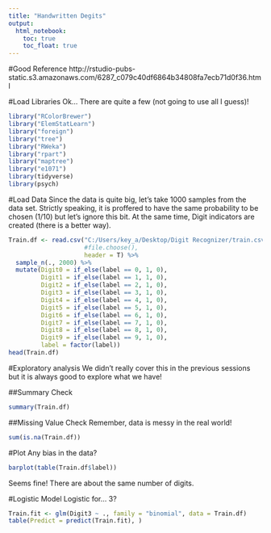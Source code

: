 ---
title: "Handwritten Degits"
output:
  html_notebook:
    toc: true
    toc_float: true
---

#Good Reference
http://rstudio-pubs-static.s3.amazonaws.com/6287_c079c40df6864b34808fa7ecb71d0f36.html

#Load Libraries
Ok...
There are quite a few (not going to use all I guess)!

```{r}
library("RColorBrewer")
library("ElemStatLearn")
library("foreign")
library("tree")
library("RWeka")
library("rpart")
library("maptree")
library("e1071")
library(tidyverse)
library(psych)
```

#Load Data
Since the data is quite big, let's take 1000 samples from the data set.
Strictly speaking, it is proffered to have the same probability to be chosen (1/10) but let's ignore this bit.
At the same time, Digit indicators are created (there is a better way).

```{r}
Train.df <- read.csv("C:/Users/key_a/Desktop/Digit Recognizer/train.csv",
                     #file.choose(),
                     header = T) %>% 
  sample_n(., 2000) %>% 
  mutate(Digit0 = if_else(label == 0, 1, 0),
         Digit1 = if_else(label == 1, 1, 0),
         Digit2 = if_else(label == 2, 1, 0),
         Digit3 = if_else(label == 3, 1, 0),
         Digit4 = if_else(label == 4, 1, 0),
         Digit5 = if_else(label == 5, 1, 0),
         Digit6 = if_else(label == 6, 1, 0),
         Digit7 = if_else(label == 7, 1, 0),
         Digit8 = if_else(label == 8, 1, 0),
         Digit9 = if_else(label == 9, 1, 0),
         label = factor(label))
head(Train.df)
```

#Exploratory analysis
We didn't really cover this in the previous sessions but it is always good to explore what we have!

##Summary Check
```{r}
summary(Train.df)
```

##Missing Value Check
Remember, data is messy in the real world!

```{r}
sum(is.na(Train.df))
```



#Plot
Any bias in the data?

```{r}
barplot(table(Train.df$label))
```

Seems fine!
There are about the same number of digits.


#Logistic Model
Logistic for... 3?

```{r}
Train.fit <- glm(Digit3 ~ ., family = "binomial", data = Train.df)
table(Predict = predict(Train.fit), )
```

#
